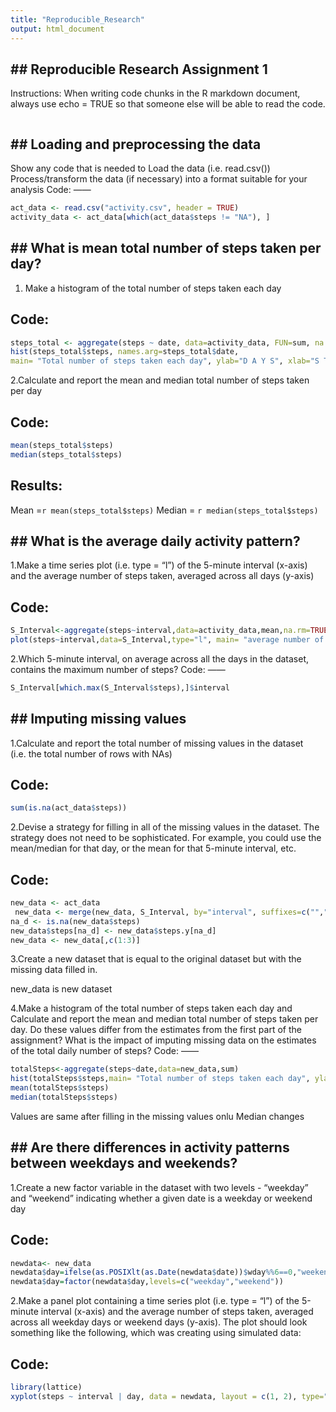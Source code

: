 ```yaml
---
title: "Reproducible_Research"
output: html_document
---
```


## Reproducible Research Assignment 1
--------------------------------------
Instructions:
When writing code chunks in the R markdown document, 
always use echo = TRUE so that someone else will be able to read the code.


``` r
```



## Loading and preprocessing the data
---------------------------------------
Show any code that is needed to
Load the data (i.e. read.csv())
Process/transform the data (if necessary) into a format suitable for your analysis
Code:
------
```r
act_data <- read.csv("activity.csv", header = TRUE)
activity_data <- act_data[which(act_data$steps != "NA"), ]
```
## What is mean total number of steps taken per day?
----------------------------------------------------
1. Make a histogram of the total number of steps taken each day

Code:
------
```r
steps_total <- aggregate(steps ~ date, data=activity_data, FUN=sum, na.rm=TRUE)
hist(steps_total$steps, names.arg=steps_total$date, 
main= "Total number of steps taken each day", ylab="D A Y S", xlab="S T E P S", col="light green")
```

2.Calculate and report the mean and median total number of steps taken per day

Code:
------
```r
mean(steps_total$steps)
median(steps_total$steps)
```
Results:
---------
Mean =`r mean(steps_total$steps)`
Median = `r median(steps_total$steps)` 

## What is the average daily activity pattern?
----------------------------------------------
1.Make a time series plot (i.e. type = "l") of the 5-minute interval (x-axis) and the average number of steps taken, averaged across all days (y-axis)

Code:
------
```r
S_Interval<-aggregate(steps~interval,data=activity_data,mean,na.rm=TRUE)
plot(steps~interval,data=S_Interval,type="l", main= "average number of steps taken", ylab="I N T E R V A L ", xlab="S T E P S", col="blue")
```

2.Which 5-minute interval, on average across all the days in the dataset, contains the maximum number of steps?
Code:
------
```r
S_Interval[which.max(S_Interval$steps),]$interval
```
## Imputing missing values
---------------------------

1.Calculate and report the total number of missing values in the dataset (i.e. the total number of rows with NAs)

Code:
------
```r
sum(is.na(act_data$steps))
```

2.Devise a strategy for filling in all of the missing values in the dataset. The strategy does not need to be sophisticated. For example, you could use the mean/median for that day, or the mean for that 5-minute interval, etc.

Code:
------

```r
new_data <- act_data
 new_data <- merge(new_data, S_Interval, by="interval", suffixes=c("",".y"))
na_d <- is.na(new_data$steps)
new_data$steps[na_d] <- new_data$steps.y[na_d]
new_data <- new_data[,c(1:3)]
```
3.Create a new dataset that is equal to the original dataset but with the missing data filled in.

new_data is new dataset

4.Make a histogram of the total number of steps taken each day and Calculate and report the mean and median total number of steps taken per day. Do these values differ from the estimates from the first part of the assignment? What is the impact of imputing missing data on the estimates of the total daily number of steps?
Code:
------

```r
totalSteps<-aggregate(steps~date,data=new_data,sum)
hist(totalSteps$steps,main= "Total number of steps taken each day", ylab="D A Y S", xlab="S T E P S", col="cyan")
mean(totalSteps$steps)
median(totalSteps$steps)
```

Values are same after filling in the missing values onlu Median changes


## Are there differences in activity patterns between weekdays and weekends?
---------------------------------------------------------------------------

1.Create a new factor variable in the dataset with two levels - "weekday" and "weekend" indicating whether a given date is a weekday or weekend day

Code:
-------
```r
newdata<- new_data
newdata$day=ifelse(as.POSIXlt(as.Date(newdata$date))$wday%%6==0,"weekend","weekday")
newdata$day=factor(newdata$day,levels=c("weekday","weekend"))
```
2.Make a panel plot containing a time series plot (i.e. type = "l") of the 5-minute interval (x-axis) and the average number of steps taken, averaged across all weekday days or weekend days (y-axis). The plot should look something like the following, which was creating using simulated data:

Code:
------
```r
library(lattice)
xyplot(steps ~ interval | day, data = newdata, layout = c(1, 2), type="l")
```